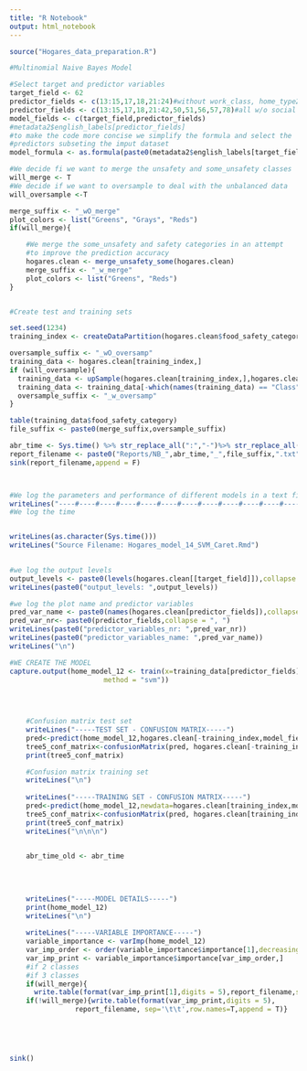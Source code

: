 ```yaml
---
title: "R Notebook"
output: html_notebook
---
```


```r
source("Hogares_data_preparation.R")
```


```r
#Multinomial Naive Bayes Model

#Select target and predictor variables
target_field <- 62
predictor_fields <- c(13:15,17,18,21:24)#without work_class, home_type2 only
predictor_fields <- c(13:15,17,18,21:42,50,51,56,57,78)#all w/o social plans
model_fields <- c(target_field,predictor_fields)
#metadata2$english_labels[predictor_fields]
#to make the code more concise we simplify the formula and select the 
#predictors subseting the imput dataset
model_formula <- as.formula(paste0(metadata2$english_labels[target_field],"~."))

```
```r
#We decide fi we want to merge the unsafety and some_unsafety classes
will_merge <- T
#We decide if we want to oversample to deal with the unbalanced data
will_oversample <-T

merge_suffix <- "_wO_merge"
plot_colors <- list("Greens", "Grays", "Reds")
if(will_merge){

    #We merge the some_unsafety and safety categories in an attempt
    #to improve the prediction accuracy
    hogares.clean <- merge_unsafety_some(hogares.clean)
    merge_suffix <- "_w_merge"
    plot_colors <- list("Greens", "Reds")
}


#Create test and training sets

set.seed(1234)
training_index <- createDataPartition(hogares.clean$food_safety_category,p=0.7,list = F)

oversample_suffix <- "_wO_oversamp"
training_data <- hogares.clean[training_index,]
if (will_oversample){
  training_data <- upSample(hogares.clean[training_index,],hogares.clean[training_index,                                                                   target_field])
  training_data <- training_data[-which(names(training_data) == "Class")]
  oversample_suffix <- "_w_oversamp"
}

table(training_data$food_safety_category)
file_suffix <- paste0(merge_suffix,oversample_suffix)

```


```r
abr_time <- Sys.time() %>% str_replace_all(":","-")%>% str_replace_all(" ","_")
report_filename <- paste0("Reports/NB_",abr_time,"_",file_suffix,".txt")
sink(report_filename,append = F)



#We log the parameters and performance of different models in a text file
writeLines("----#----#----#----#----#----#----#----#----#----#----#----#----")
#We log the time


writeLines(as.character(Sys.time()))
writeLines("Source Filename: Hogares_model_14_SVM_Caret.Rmd")

    
#we log the output levels
output_levels <- paste0(levels(hogares.clean[[target_field]]),collapse = ", ")
writeLines(paste0("output_levels: ",output_levels))

#we log the plot name and predictor variables
pred_var_name <- paste0(names(hogares.clean[predictor_fields]),collapse = ", ")
pred_var_nr<- paste0(predictor_fields,collapse = ", ")
writeLines(paste0("predictor_variables_nr: ",pred_var_nr))
writeLines(paste0("predictor_variables_name: ",pred_var_name))
writeLines("\n")

#WE CREATE THE MODEL
capture.output(home_model_12 <- train(x=training_data[predictor_fields],y=training_data[[target_field]],
                       method = "svm"))

    

    
    #Confusion matrix test set
    writeLines("-----TEST SET - CONFUSION MATRIX-----")
    pred<-predict(home_model_12,hogares.clean[-training_index,model_fields])
    tree5_conf_matrix<-confusionMatrix(pred, hogares.clean[-training_index,target_field])
    print(tree5_conf_matrix)

    #Confusion matrix training set
    writeLines("\n")
    
    writeLines("-----TRAINING SET - CONFUSION MATRIX-----")
    pred<-predict(home_model_12,newdata=hogares.clean[training_index,model_fields])
    tree5_conf_matrix<-confusionMatrix(pred, hogares.clean[training_index,target_field])
    print(tree5_conf_matrix)
    writeLines("\n\n\n")
    

    abr_time_old <- abr_time
    
    
   
    
    writeLines("-----MODEL DETAILS-----")
    print(home_model_12)
    writeLines("\n")
    
    writeLines("-----VARIABLE IMPORTANCE-----")
    variable_importance <- varImp(home_model_12)
    var_imp_order <- order(variable_importance$importance[1],decreasing = T)
    var_imp_print <- variable_importance$importance[var_imp_order,]
    #if 2 classes
    #if 3 classes
    if(will_merge){
      write.table(format(var_imp_print[1],digits = 5),report_filename,sep='\t\t',row.names=T,append =T)}
    if(!will_merge){write.table(format(var_imp_print,digits = 5),
                report_filename, sep='\t\t',row.names=T,append = T)}
    




sink()

```


